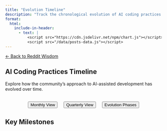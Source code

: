 ```yaml
---
title: "Evolution Timeline"
description: "Track the chronological evolution of AI coding practices from 2024 to 2025"
format:
  html:
    include-in-header:
      - text: |
          <script src="https://cdn.jsdelivr.net/npm/chart.js"></script>
          <script src="/data/posts-data.js"></script>
---
```


[← Back to Reddit Wisdom](../index.html){.back-link}

## AI Coding Practices Timeline

Explore how the community's approach to AI-assisted development has evolved over time.

<div class="timeline-controls">
  <button class="btn btn-primary active" onclick="showView('monthly')">Monthly View</button>
  <button class="btn btn-outline-primary" onclick="showView('quarterly')">Quarterly View</button>
  <button class="btn btn-outline-primary" onclick="showView('phases')">Evolution Phases</button>
</div>

<canvas id="timelineChart" width="400" height="150"></canvas>

## Key Milestones

<div id="timelineContent" class="timeline-container">
  <!-- Timeline content will be dynamically inserted here -->
</div>

<script>
// Initialize variables
let timelineData = {};
let posts = [];
let chart;

// Wait for DOM to load
document.addEventListener('DOMContentLoaded', function() {
  // Check if posts data is available
  if (!window.postsData || !window.postsData.posts) {
    document.getElementById('timelineContent').innerHTML = '<p class="error">Error loading timeline data. Please try refreshing the page.</p>';
    return;
  }
  
  // Load data from global variable
  timelineData = window.postsData.timeline;
  posts = window.postsData.posts;
  initializeTimeline();
});

// Initialize timeline once data is loaded
function initializeTimeline() {
  // Group posts by month
  const monthlyData = Object.entries(timelineData).map(([month, data]) => ({
    month,
    ...data
  })).sort((a, b) => a.month.localeCompare(b.month));

  // Create chart
  const ctx = document.getElementById('timelineChart').getContext('2d');

  function createMonthlyChart() {
    if (chart) chart.destroy();
    
    chart = new Chart(ctx, {
      type: 'line',
      data: {
        labels: monthlyData.map(d => d.month),
        datasets: [{
          label: 'Posts per Month',
          data: monthlyData.map(d => d.posts),
          borderColor: 'rgb(75, 192, 192)',
          backgroundColor: 'rgba(75, 192, 192, 0.2)',
          tension: 0.1
        }, {
          label: 'Average Score',
          data: monthlyData.map(d => d.avgScore),
          borderColor: 'rgb(255, 99, 132)',
          backgroundColor: 'rgba(255, 99, 132, 0.2)',
          tension: 0.1,
          yAxisID: 'y1'
        }]
      },
    options: {
      responsive: true,
      interaction: {
        mode: 'index',
        intersect: false,
      },
      scales: {
        y: {
          type: 'linear',
          display: true,
          position: 'left',
          title: {
            display: true,
            text: 'Number of Posts'
          }
        },
        y1: {
          type: 'linear',
          display: true,
          position: 'right',
          title: {
            display: true,
            text: 'Average Score'
          },
          grid: {
            drawOnChartArea: false,
          }
        }
      },
      plugins: {
        tooltip: {
          callbacks: {
            afterLabel: function(context) {
              const monthData = monthlyData[context.dataIndex];
              if (monthData.topPost) {
                return `Top: "${monthData.topPost.title}" (${monthData.topPost.score} pts)`;
              }
              return '';
            }
          }
        }
      }
    }
    });
  }

  function createQuarterlyChart() {
    if (chart) chart.destroy();
    
    // Group by quarter
    const quarterlyData = {};
    posts.forEach(post => {
    const date = new Date(post.created_at);
    const quarter = `${date.getFullYear()}-Q${Math.floor(date.getMonth() / 3) + 1}`;
    
    if (!quarterlyData[quarter]) {
      quarterlyData[quarter] = { posts: 0, totalScore: 0 };
    }
    quarterlyData[quarter].posts++;
    quarterlyData[quarter].totalScore += post.score;
  });
  
  const quarters = Object.entries(quarterlyData)
    .map(([quarter, data]) => ({
      quarter,
      posts: data.posts,
      avgScore: Math.round(data.totalScore / data.posts)
    }))
    .sort((a, b) => a.quarter.localeCompare(b.quarter));
  
  chart = new Chart(ctx, {
    type: 'bar',
    data: {
      labels: quarters.map(d => d.quarter),
      datasets: [{
        label: 'Posts per Quarter',
        data: quarters.map(d => d.posts),
        backgroundColor: 'rgba(54, 162, 235, 0.5)',
        borderColor: 'rgb(54, 162, 235)',
        borderWidth: 1
      }]
    },
    options: {
      responsive: true,
      scales: {
        y: {
          beginAtZero: true,
          title: {
            display: true,
            text: 'Number of Posts'
          }
        }
      }
    }
  });
}

function createPhasesChart() {
  if (chart) chart.destroy();
  
  const phases = [
    { name: 'Early Adoption\n(Late 2024 - Early 2025)', posts: 17, color: 'rgba(255, 99, 132, 0.5)' },
    { name: 'Growth Phase\n(March - May 2025)', posts: 22, color: 'rgba(54, 162, 235, 0.5)' },
    { name: 'Current State\n(Late May 2025 - Present)', posts: 8, color: 'rgba(75, 192, 192, 0.5)' }
  ];
  
  chart = new Chart(ctx, {
    type: 'doughnut',
    data: {
      labels: phases.map(p => p.name),
      datasets: [{
        data: phases.map(p => p.posts),
        backgroundColor: phases.map(p => p.color),
        borderWidth: 2
      }]
    },
    options: {
      responsive: true,
      plugins: {
        legend: {
          position: 'bottom',
        },
        tooltip: {
          callbacks: {
            label: function(context) {
              const percentage = ((context.parsed / 47) * 100).toFixed(1);
              return `${context.parsed} posts (${percentage}%)`;
            }
          }
        }
      }
    }
  });
}

// Timeline content generation
function generateTimelineContent() {
  const container = document.getElementById('timelineContent');
  
  const milestones = [
    {
      date: '2024-09-07',
      title: 'The Lazy Programmer\'s Guide',
      author: 'illusionst',
      score: 410,
      description: 'Introduced the foundational workflow of role-playing with AI',
      phase: 'early'
    },
    {
      date: '2024-12-20',
      title: 'The GOAT Workflow',
      author: 'RonaldTheRight',
      score: 313,
      description: 'Pioneered using large-context models for planning',
      phase: 'early'
    },
    {
      date: '2025-03-17',
      title: 'My Cursor AI Workflow That Actually Works',
      author: 'namanyayg',
      score: 300,
      description: 'Popularized .cursorrules and context from similar code',
      phase: 'growth'
    },
    {
      date: '2025-04-24',
      title: 'Updated Cursor Vibe Coding Guide',
      author: 'EnzeDfu',
      score: 354,
      description: 'Community-curated GitHub resource with 500+ stars',
      phase: 'growth'
    },
    {
      date: '2025-05-09',
      title: 'The Ultimate Vibe Coding Guide',
      author: 'PhraseProfessional54',
      score: 420,
      description: 'Most comprehensive 18-step guide for production apps',
      phase: 'growth'
    },
    {
      date: '2025-06-04',
      title: 'Agentic Project Management',
      author: 'sdi2200262',
      score: 35,
      description: 'Latest evolution with Manager/Implementation Agents',
      phase: 'current'
    }
  ];
  
  const html = milestones.map(milestone => {
    const phaseClass = `phase-${milestone.phase}`;
    return `
      <div class="timeline-item ${phaseClass}">
        <div class="timeline-date">${new Date(milestone.date).toLocaleDateString('en-US', { month: 'short', day: 'numeric', year: 'numeric' })}</div>
        <div class="timeline-content">
          <h3>${milestone.title}</h3>
          <div class="timeline-meta">
            <span class="author">by ${milestone.author}</span>
            <span class="score">${milestone.score} points</span>
          </div>
          <p>${milestone.description}</p>
        </div>
      </div>
    `;
  }).join('');
  
  container.innerHTML = html;
}

// View switcher
window.showView = function(view) {
  // Update button states
  document.querySelectorAll('.timeline-controls button').forEach(btn => {
    btn.classList.remove('active', 'btn-primary');
    btn.classList.add('btn-outline-primary');
  });
  event.target.classList.remove('btn-outline-primary');
  event.target.classList.add('active', 'btn-primary');
  
  // Update chart
  switch(view) {
    case 'monthly':
      createMonthlyChart();
      break;
    case 'quarterly':
      createQuarterlyChart();
      break;
    case 'phases':
      createPhasesChart();
      break;
  }
}

  // Initialize
  createMonthlyChart();
  generateTimelineContent();
}
</script>

<style>
.timeline-controls {
  margin: 2rem 0;
  text-align: center;
}

.timeline-controls button {
  margin: 0 0.5rem;
}

.timeline-container {
  margin: 3rem 0;
  position: relative;
  padding-left: 2rem;
}

.timeline-container::before {
  content: '';
  position: absolute;
  left: 0;
  top: 0;
  bottom: 0;
  width: 2px;
  background: var(--bs-border-color);
}

.timeline-item {
  position: relative;
  margin-bottom: 2rem;
  padding-left: 2rem;
}

.timeline-item::before {
  content: '';
  position: absolute;
  left: -2.5rem;
  top: 0.5rem;
  width: 12px;
  height: 12px;
  border-radius: 50%;
  background: var(--bs-primary);
  border: 2px solid white;
  box-shadow: 0 0 0 2px var(--bs-border-color);
}

.timeline-date {
  font-size: 0.875rem;
  color: var(--bs-secondary);
  margin-bottom: 0.5rem;
}

.timeline-content {
  background: var(--bs-light);
  padding: 1.5rem;
  border-radius: 0.5rem;
  border: 1px solid var(--bs-border-color);
}

.timeline-content h3 {
  margin-top: 0;
  margin-bottom: 0.5rem;
  color: var(--bs-primary);
}

.timeline-meta {
  display: flex;
  gap: 1rem;
  font-size: 0.875rem;
  color: var(--bs-secondary);
  margin-bottom: 0.75rem;
}

.timeline-meta .score {
  font-weight: bold;
  color: var(--bs-success);
}

.phase-early .timeline-item::before {
  background: #ff6384;
}

.phase-growth .timeline-item::before {
  background: #36a2eb;
}

.phase-current .timeline-item::before {
  background: #4bc0c0;
}

@media (max-width: 768px) {
  .timeline-controls button {
    display: block;
    width: 100%;
    margin: 0.25rem 0;
  }
}
</style>